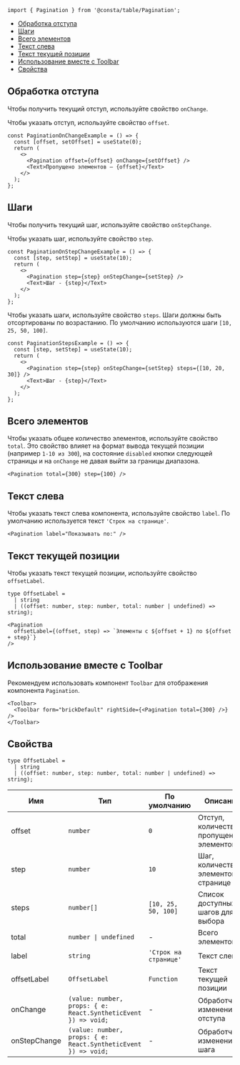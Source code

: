 

```tsx
import { Pagination } from '@consta/table/Pagination';
```

<MdxMenu>

- [Обработка отступа](#обработка-отступа)
- [Шаги](#шаги)
- [Всего элементов](#всего-элементов)
- [Текст слева](#текст-слева)
- [Текст текущей позиции](#текст-текущей-позиции)
- [Использование вместе с Toolbar](#использование-вместе-с-toolbar)
- [Свойства](#свойства)

</MdxMenu>

## Обработка отступа

Чтобы получить текущий отступ, используйте свойство `onChange`.

Чтобы указать отступ, используйте свойство `offset`.

<MdxTabs>

```tsx
const PaginationOnChangeExample = () => {
  const [offset, setOffset] = useState(0);
  return (
    <>
      <Pagination offset={offset} onChange={setOffset} />
      <Text>Пропущено элементов — {offset}</Text>
    </>
  );
};
```

<PaginationOnChangeExample />

</MdxTabs>

## Шаги

Чтобы получить текущий шаг, используйте свойство `onStepChange`.

Чтобы указать шаг, используйте свойство `step`.

<MdxTabs>

```tsx
const PaginationOnStepChangeExample = () => {
  const [step, setStep] = useState(10);
  return (
    <>
      <Pagination step={step} onStepChange={setStep} />
      <Text>Шаг - {step}</Text>
    </>
  );
};
```

<PaginationOnStepChangeExample />

</MdxTabs>

Чтобы указать шаги, используйте свойство `steps`. Шаги должны быть отсортированы по возрастанию. По умолчанию используются шаги `[10, 25, 50, 100]`.

<MdxTabs>

```tsx
const PaginationStepsExample = () => {
  const [step, setStep] = useState(10);
  return (
    <>
      <Pagination step={step} onStepChange={setStep} steps={[10, 20, 30]} />
      <Text>Шаг - {step}</Text>
    </>
  );
};
```

<PaginationStepsExample />

</MdxTabs>

## Всего элементов

Чтобы указать общее количество элементов, используйте свойство `total`. Это свойство влияет на формат вывода текущей позиции (например `1-10 из 300`), на состояние `disabled` кнопки следующей страницы и на `onChange` не давая выйти за границы диапазона.

<MdxTabs>

```tsx
<Pagination total={300} step={100} />
```

<PaginationTotalExample />

</MdxTabs>

## Текст слева

Чтобы указать текст слева компонента, используйте свойство `label`. По умолчанию используется текст `'Строк на странице'`.

<MdxTabs>

```tsx
<Pagination label="Показывать по:" />
```

<PaginationLabelExample />

</MdxTabs>

## Текст текущей позиции

Чтобы указать текст текущей позиции, используйте свойство `offsetLabel`.

```tsx
type OffsetLabel =
  | string
  | ((offset: number, step: number, total: number | undefined) => string);
```

<MdxTabs>

```tsx
<Pagination
  offsetLabel={(offset, step) => `Элементы с ${offset + 1} по ${offset + step}`}
/>
```

<PaginationOffsetLabelExample />

</MdxTabs>

## Использование вместе с Toolbar

Рекомендуем использовать компонент `Toolbar` для отображения компонента `Pagination`.

<MdxTabs>

```tsx
<Toolbar>
  <Toolbar form="brickDefault" rightSide={<Pagination total={300} />} />
</Toolbar>
```

<PaginationToolbarExample />

</MdxTabs>

## Свойства

```tsx
type OffsetLabel =
  | string
  | ((offset: number, step: number, total: number | undefined) => string);
```

| Имя          | Тип                                                            | По умолчанию          | Описание                                 |
| ------------ | -------------------------------------------------------------- | --------------------- | ---------------------------------------- |
| offset       | `number`                                                       | `0`                   | Отступ, количество пропущенных элементов |
| step         | `number`                                                       | `10`                  | Шаг, количество элементов на странице    |
| steps        | `number[]`                                                     | `[10, 25, 50, 100]`   | Список доступных шагов для выбора        |
| total        | `number \| undefined`                                          | -                     | Всего элементов                          |
| label        | `string`                                                       | `'Строк на странице'` | Текст слева                              |
| offsetLabel  | `OffsetLabel`                                                  | `Function`            | Текст текущей позиции                    |
| onChange     | `(value: number, props: { e: React.SyntheticEvent }) => void;` | -                     | Обработчик изменения отступа             |
| onStepChange | `(value: number, props: { e: React.SyntheticEvent }) => void;` | -                     | Обработчик изменения шага                |
